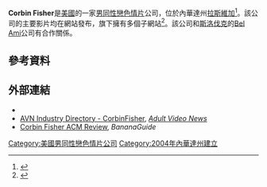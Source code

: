 {{expand|time=2016-10-28T01:11:48+00:00}}
{{Infobox company
| name             = Corbin Fisher
| logo             = 
| type             = [[有限公司|有限公司]]
| genre            = 色情片
| fate             =
| predecessor      =
| successor        =
| foundation       = 2004
| founder          = Corbin Fisher
| defunct          =
| location_city    = [[內華達州|內華達州]][[拉斯維加|拉斯維加]]
| location_country = {{USA}}
| location         =
| locations        =
| area_served      =
| key_people       = Jason Gibson，[[CEO|CEO]]<br />Brian Dunlap，[[副總裁|副總裁]]
| industry         = [[色情|色情]]
| products         = [[男同性戀色情片|男同性戀色情片]]
| production       =
| services         =
| revenue          =
| operating_income =
| net_income       =
| aum              =
| assets           =
| equity           =
| owner            =
| num_employees    =
| parent           =
| divisions        =
| subsid           =
| homepage         = {{URL|www.corbinfisher.com}}
| footnotes        =
| intl             =
}}
'''Corbin Fisher'''是[[美國|美國]]的一家[[男同性戀色情片|男同性戀色情片]]公司，位於內華達州[[拉斯維加|拉斯維加]]<ref name="pardon">{{cite news  | last =Pardon  | first =Rhett  | title =Corbin Fisher’s Steamy Offer to Levi Johnston Gets Close Look  | work =[[XBIZ_News|XBIZ News]]  | publisher =Adnet Media  | date =December 4, 2009  | url =http://www.xbiznewswire.com/view.php?id=115319  | accessdate =2009-12-06  | archive-url =https://web.archive.org/web/20190215201746/http://www.xbiznewswire.com/view.php?id=115319  | archive-date =2019-02-15  | dead-url =yes  }}</ref>。該公司的主要影片均在網站發布，旗下擁有多個子網站<ref>{{cite news |title=AVN Industry Directory - CorbinFisher |work=[[Adult_Video_News|Adult Video News]] |publisher=AVN Media Network |year=2009 |url=http://business.avn.com/companies/Corbin-Fisher-58631.html |accessdate=2009-12-06 |deadurl=yes |archiveurl=https://web.archive.org/web/20100210103311/http://business.avn.com/companies/Corbin-Fisher-58631.html |archivedate=2010-02-10 }}</ref>。該公司和[[斯洛伐克|斯洛伐克]]的[[Bel_Ami|Bel Ami]]公司有合作關係。

==參考資料==
{{Reflist}}

==外部連結==
*{{Official website|www.corbinfisher.com}}
*[https://web.archive.org/web/20100210103311/http://business.avn.com/companies/Corbin-Fisher-58631.html AVN Industry Directory - CorbinFisher], ''[[Adult_Video_News|Adult Video News]]''
*[http://bananaguide.com/article/67303 Corbin Fisher ACM Review]{{Wayback|url=http://bananaguide.com/article/67303 |date=20100102042005 }}, ''BananaGuide''

{{Gay male pornographic film studios}}
{{American pornographic film studios}}

[[Category:美國男同性戀色情片公司|Category:美國男同性戀色情片公司]]
[[Category:2004年內華達州建立|Category:2004年內華達州建立]]